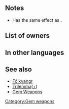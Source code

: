 {{Weapon Infobox
|tagid=SID_旭日の剣＋
|weaponType=Sword
|might=12
|range=1
|effect=If unit has weapon-triangle advantage, boosts Atk by 20%. If unit has weapon-triangle disadvantage, reduces Atk by 20%.
|cost=300
|exclusive=0
|statModifiers=0,12,0,0,0
|required=Ruby Sword
|properties=random_all
}}
==Notes==
* Has the same effect as {{St|Triangle Adept 3}}.
{{WTA boost}}
==List of owners==
{{Skill Hero List}}
==In other languages==
{{OtherLanguages
|japanese=旭日の剣＋
|german=Rubinschwert+
|spanishEU=Espada rubí +
|spanishLA=Espada rubí +
|french=Épée rubis +
|italian=Spada rubino+
|chineseTW=旭日之劍＋
|portuguese=Espada de rubi+
}}
==See also==
* [[Fólkvangr]]
* [[Trilemma]]([[Trilemma+|+]])
* [[Gem Weapons]]
{{Weapons Navbox}}
[[Category:Gem weapons]]